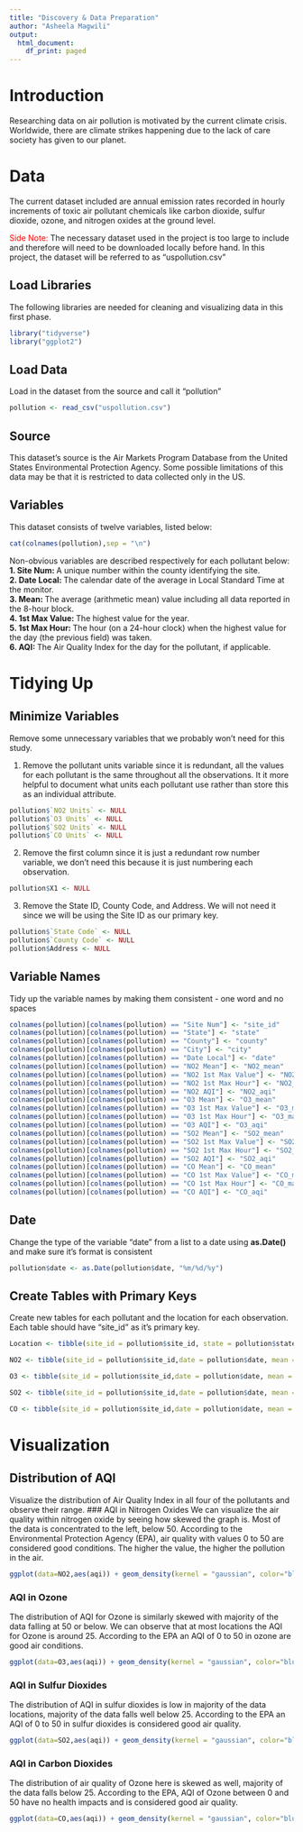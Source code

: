 ```yaml
---
title: "Discovery & Data Preparation"
author: "Asheela Magwili"
output:
  html_document:
    df_print: paged
---
```


# **Introduction**
Researching data on air pollution is motivated by the current climate crisis. Worldwide, there are climate strikes happening due to the lack of care society has given to our planet. 

# **Data**
The current dataset included are annual emission rates recorded in hourly increments of toxic air pollutant chemicals like carbon dioxide, sulfur dioxide, ozone, and nitrogen oxides at the ground level.

<span style="color:red">Side Note:</span>
The necessary dataset used in the project is too large to include and therefore will need to be downloaded locally before hand. In this project, the dataset will be referred to as "uspollution.csv"

## Load Libraries
The following libraries are needed for cleaning and visualizing data in this first phase.
```r
library("tidyverse")
library("ggplot2")
```

## Load Data
Load in the dataset from the source and call it "pollution"
```r
pollution <- read_csv("uspollution.csv")
```

## Source
This dataset's source is the Air Markets Program Database from the United States Environmental Protection Agency. Some possible limitations of this data may be that it is restricted to data collected only in the US.

## Variables

This dataset consists of twelve variables, listed below:
```r
cat(colnames(pollution),sep = "\n")
```

Non-obvious variables are described respectively for each pollutant below:                 
**1. Site Num: ** A unique number within the county identifying the site.                 
**2. Date Local: ** The calendar date of the average in Local Standard Time at the monitor.                 
**3. Mean: ** The average (arithmetic mean) value including all data reported in the 8-hour block.                 
**4. 1st Max Value: ** The highest value for the year.                 
**5. 1st Max Hour: ** The hour (on a 24-hour clock) when the highest value for the day (the previous field) was taken.                 
**6. AQI: ** The Air Quality Index for the day for the pollutant, if applicable.

# **Tidying Up**
## Minimize Variables
Remove some unnecessary variables that we probably won't need for this study.

1. Remove the pollutant units variable since it is redundant, all the values for each pollutant is the same throughout all the observations. It it more helpful to document what units each pollutant use rather than store this as an individual attribute.
```r
pollution$`NO2 Units` <- NULL
pollution$`O3 Units` <- NULL
pollution$`SO2 Units` <- NULL
pollution$`CO Units` <- NULL
```

2. Remove the first column since it is just a redundant row number variable, we don't need this because it is just numbering each observation.
```r
pollution$X1 <- NULL
```

3. Remove the State ID, County Code, and Address. We will not need it since we will be using the Site ID as our primary key.
```r
pollution$`State Code` <- NULL
pollution$`County Code` <- NULL
pollution$Address <- NULL
```

## Variable Names
Tidy up the variable names by making them consistent - one word and no spaces

```r
colnames(pollution)[colnames(pollution) == "Site Num"] <- "site_id"
colnames(pollution)[colnames(pollution) == "State"] <- "state"
colnames(pollution)[colnames(pollution) == "County"] <- "county"
colnames(pollution)[colnames(pollution) == "City"] <- "city"
colnames(pollution)[colnames(pollution) == "Date Local"] <- "date"
colnames(pollution)[colnames(pollution) == "NO2 Mean"] <- "NO2_mean"
colnames(pollution)[colnames(pollution) == "NO2 1st Max Value"] <- "NO2_max_value"
colnames(pollution)[colnames(pollution) == "NO2 1st Max Hour"] <- "NO2_max_hour"
colnames(pollution)[colnames(pollution) == "NO2 AQI"] <- "NO2_aqi"
colnames(pollution)[colnames(pollution) == "O3 Mean"] <- "O3_mean"
colnames(pollution)[colnames(pollution) == "O3 1st Max Value"] <- "O3_max_value"
colnames(pollution)[colnames(pollution) == "O3 1st Max Hour"] <- "O3_max_hour"
colnames(pollution)[colnames(pollution) == "O3 AQI"] <- "O3_aqi"
colnames(pollution)[colnames(pollution) == "SO2 Mean"] <- "SO2_mean"
colnames(pollution)[colnames(pollution) == "SO2 1st Max Value"] <- "SO2_max_value"
colnames(pollution)[colnames(pollution) == "SO2 1st Max Hour"] <- "SO2_max_hour"
colnames(pollution)[colnames(pollution) == "SO2 AQI"] <- "SO2_aqi"
colnames(pollution)[colnames(pollution) == "CO Mean"] <- "CO_mean"
colnames(pollution)[colnames(pollution) == "CO 1st Max Value"] <- "CO_max_value"
colnames(pollution)[colnames(pollution) == "CO 1st Max Hour"] <- "CO_max_hour"
colnames(pollution)[colnames(pollution) == "CO AQI"] <- "CO_aqi"
```

## Date
Change the type of the variable "date" from a list to a date using **as.Date()** and make sure it's format is consistent
```r
pollution$date <- as.Date(pollution$date, "%m/%d/%y")
```

## Create Tables with Primary Keys
Create new tables for each pollutant and the location for each observation. Each table should have "site_id" as it's primary key.
```r
Location <- tibble(site_id = pollution$site_id, state = pollution$state, county = pollution$county, city = pollution$city, date = pollution$date)

NO2 <- tibble(site_id = pollution$site_id,date = pollution$date, mean = pollution$NO2_mean, max_value = pollution$NO2_max_value, max_hour = pollution$NO2_max_hour, aqi = pollution$NO2_aqi)

O3 <- tibble(site_id = pollution$site_id,date = pollution$date, mean = pollution$O3_mean, max_value = pollution$O3_max_value, max_hour = pollution$O3_max_hour, aqi = pollution$O3_aqi)

SO2 <- tibble(site_id = pollution$site_id,date = pollution$date, mean = pollution$SO2_mean, max_value = pollution$SO2_max_value, max_hour = pollution$SO2_max_hour, aqi = pollution$SO2_aqi)

CO <- tibble(site_id = pollution$site_id,date = pollution$date, mean = pollution$CO_mean, max_value = pollution$CO_max_value, max_hour = pollution$CO_max_hour, aqi = pollution$CO_aqi)
```

# **Visualization**
## Distribution of AQI
Visualize the distribution of Air Quality Index in all four of the pollutants and observe their range.
### AQI in Nitrogen Oxides
We can visualize the air quality within nitrogen oxide by seeing how skewed the graph is. Most of the data is concentrated to the left, below 50. According to the Environmental Protection Agency (EPA), air quality with values 0 to 50 are considered good conditions. The higher the value, the higher the pollution in the air.
```r
ggplot(data=NO2,aes(aqi)) + geom_density(kernel = "gaussian", color="blue") + labs(title="Distribution of Air Quality in Nitrogen Oxides",x="Air Quality Index",y="Density")
```

### AQI in Ozone
The distribution of AQI for Ozone is similarly skewed with majority of the data falling at 50 or below. We can observe that at most locations the AQI for Ozone is around 25. According to the EPA an AQI of 0 to 50 in ozone are good air conditions.
```r
ggplot(data=O3,aes(aqi)) + geom_density(kernel = "gaussian", color="blue") + labs(title="Distribution of Air Quality in the Ozone",x="Air Quality Index",y="Density")
```

### AQI in Sulfur Dioxides
The distribution of AQI in sulfur dioxides is low in majority of the data locations, majority of the data falls well below 25. According to the EPA an AQI of 0 to 50 in sulfur dioxides is considered good air quality.
```r
ggplot(data=SO2,aes(aqi)) + geom_density(kernel = "gaussian", color="blue") + labs(title="Distribution of Air Quality in the Ozone",x="Air Quality Index",y="Density")
```

### AQI in Carbon Dioxides
The distribution of air quality of Ozone here is skewed as well, majority of the data falls below 25. According to the EPA, AQI of Ozone between 0 and 50 have no health impacts and is considered good air quality.
```r
ggplot(data=CO,aes(aqi)) + geom_density(kernel = "gaussian", color="blue") + labs(title="Distribution of Air Quality in the Ozone",x="Air Quality Index",y="Density")
```

